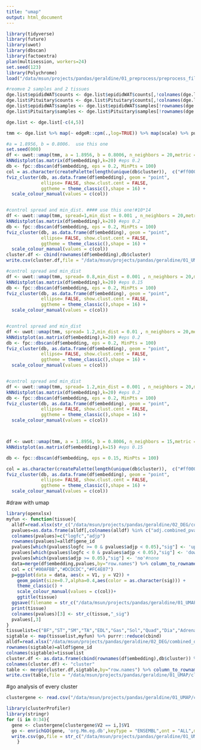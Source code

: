 ```yaml
---
title: "umap"
output: html_document
---
```


```r
library(tidyverse)
library(future)
library(uwot)
library(dbscan)
library(factoextra)
plan(multisession, workers=24)
set.seed(123)
library(Polychrome)
load("/data/msun/projects/pandas/geraldine/01_preprocess/preprocess_filtered.Rdata")
```

```r
#reomve 2 samples and 2 tissues
dge.list$epididWAT$counts <- dge.list$epididWAT$counts[,!colnames(dge.list$epididWAT$counts) %in% c("epididWAT_F_Sed_ZT4_S201")] 
dge.list$Pituitary$counts <- dge.list$Pituitary$counts[,!colnames(dge.list$Pituitary$counts) %in% c("Pituitary_M_Sed_ZT4_S429")]
dge.list$epididWAT$samples <- dge.list$epididWAT$samples[!rownames(dge.list$epididWAT$samples) %in% c("epididWAT_F_Sed_ZT4_S201"),]
dge.list$Pituitary$samples <- dge.list$Pituitary$samples[!rownames(dge.list$Pituitary$samples) %in% c("Pituitary_M_Sed_ZT4_S429"),]

dge.list <- dge.list[-c(4,5)]

tmm <- dge.list %>% map(~ edgeR::cpm(.,log=TRUE)) %>% map(scale) %>% purrr::reduce(cbind)

#a = 1.8956, b = 0.8006.  use this one
set.seed(000)
df <- uwot::umap(tmm, a = 1.8956, b = 0.8006, n_neighbors = 20,metric = 'correlation',ret_model = T)
kNNdistplot(as.matrix(df$embedding),k=20) #eps 0.2
db <- fpc::dbscan(df$embedding, eps = 0.2, MinPts = 100)
col = as.character(createPalette(length(unique(db$cluster)),  c("#ff0000", "#00ff00", "#0000ff")))
fviz_cluster(db, as.data.frame(df$embedding), geom = "point",
             ellipse= FALSE, show.clust.cent = FALSE,
             ggtheme = theme_classic(),shape = 16) +
  scale_colour_manual(values = c(col)) 


#control spread and min_dist. #### use this one!#10*14
df <- uwot::umap(tmm, spread=1,min_dist = 0.001 , n_neighbors = 20,metric = 'correlation',ret_model = T)
kNNdistplot(as.matrix(df$embedding),k=20) #eps 0.2
db <- fpc::dbscan(df$embedding, eps = 0.2, MinPts = 100)
fviz_cluster(db, as.data.frame(df$embedding), geom = "point",
             ellipse= FALSE, show.clust.cent = FALSE,
             ggtheme = theme_classic(),shape = 16) +
  scale_colour_manual(values = c(col)) 
cluster.df <- cbind(rownames(df$embedding),db$cluster)
write.csv(cluster.df,file = "/data/msun/projects/pandas/geraldine/01_UMAP/clustergene.csv")

#control spread and min_dist
df <- uwot::umap(tmm, spread= 0.8,min_dist = 0.001 , n_neighbors = 20,metric = 'correlation',ret_model = T)
kNNdistplot(as.matrix(df$embedding),k=20) #eps 0.15
db <- fpc::dbscan(df$embedding, eps = 0.2, MinPts = 100)
fviz_cluster(db, as.data.frame(df$embedding), geom = "point",
             ellipse= FALSE, show.clust.cent = FALSE,
             ggtheme = theme_classic(),shape = 16) +
  scale_colour_manual(values = c(col)) 


#control spread and min_dist
df <- uwot::umap(tmm, spread= 1.2,min_dist = 0.01 , n_neighbors = 20,metric = 'correlation',ret_model = T)
kNNdistplot(as.matrix(df$embedding),k=20) #eps 0.2
db <- fpc::dbscan(df$embedding, eps = 0.2, MinPts = 100)
fviz_cluster(db, as.data.frame(df$embedding), geom = "point",
             ellipse= FALSE, show.clust.cent = FALSE,
             ggtheme = theme_classic(),shape = 16) +
  scale_colour_manual(values = c(col)) 


#control spread and min_dist
df <- uwot::umap(tmm, spread= 1.2,min_dist = 0.001 , n_neighbors = 20,metric = 'correlation',ret_model = T)
kNNdistplot(as.matrix(df$embedding),k=20) #eps 0.2
db <- fpc::dbscan(df$embedding, eps = 0.2, MinPts = 100)
fviz_cluster(db, as.data.frame(df$embedding), geom = "point",
             ellipse= FALSE, show.clust.cent = FALSE,
             ggtheme = theme_classic(),shape = 16) +
  scale_colour_manual(values = c(col)) 



df <- uwot::umap(tmm, a = 1.8956, b = 0.8006, n_neighbors = 15,metric = 'correlation',ret_model = T)
kNNdistplot(as.matrix(df$embedding),k=15) #eps 0.15

db <- fpc::dbscan(df$embedding, eps = 0.15, MinPts = 100)

col = as.character(createPalette(length(unique(db$cluster)),  c("#ff0000", "#00ff00", "#0000ff")))
fviz_cluster(db, as.data.frame(df$embedding), geom = "point",
             ellipse= FALSE, show.clust.cent = FALSE,
             ggtheme = theme_classic(),shape = 16) +
  scale_colour_manual(values = c(col)) 

```

#draw with umap 
```r
library(openxlsx)
myfun <- function(tissue){
  alldf=read.xlsx(str_c("/data/msun/projects/pandas/geraldine/02_DEG/combined_deseq/",tissue,".xlsx"))
  pvalues=as.data.frame(alldf[,colnames(alldf) %in% c("adj.combined_pvals_sedvsrw_deseq2",str_c("log2FoldChange_",tissue,"SedvsRW_deseq2"))])
  colnames(pvalues)=c("logfc","adjp")
  rownames(pvalues)=alldf$gene_id
  pvalues[which(pvalues$logfc >= 0 & pvalues$adjp < 0.05),"sig"] <- 'up'#up
  pvalues[which(pvalues$logfc < 0 & pvalues$adjp < 0.05),"sig"] <- 'down'#down
  pvalues[which(pvalues$adjp >= 0.05),"sig"] <- 'no'#none
  data=merge(df$embedding,pvalues,by="row.names") %>% column_to_rownames(var = "Row.names") 
  col = c("#00AFBB","#DCDCDC","#FC4E07")
  p=ggplot(data = data, aes(x = V1, y = V2)) +
    geom_point(size=0.7,alpha=0.4,aes(color = as.character(sig))) + 
    theme_classic() + 
    scale_colour_manual(values = c(col))+
    ggtitle(tissue)
  ggsave(filename = str_c("/data/msun/projects/pandas/geraldine/01_UMAP/",tissue,".pdf"),plot = p,width = 14,height = 10)
  print(tissue)
  colnames(pvalues)[3] <- str_c(tissue,"_sig")
  pvalues[,3]
}
tissuelist=c("BF","ST","SM","TA","EDL","Gas","Sol","Quad","Dia","Adrenal","BrownAdip","epididWAT","Hypothal","inguinWAT","Pituitary","Heart","Kid","Liver","Lung","GasTen","TATen", "EDLTen")
sigtable <- map(tissuelist,myfun) %>% purrr::reduce(cbind)
alldf=read.xlsx("/data/msun/projects/pandas/geraldine/02_DEG/combined_deseq/BF.xlsx")
rownames(sigtable)=alldf$gene_id
colnames(sigtable)=tissuelist
cluster.df <- as.data.frame(cbind(rownames(df$embedding),db$cluster)) %>% column_to_rownames(var = "V1")
colnames(cluster.df) <- "cluster"
table <- merge(cluster.df,sigtable,by="row.names") %>% column_to_rownames(var = "Row.names") 
write.csv(table,file = "/data/msun/projects/pandas/geraldine/01_UMAP/clustertable.csv")

```

#go analysis of every cluster 
```r
clustergene <- read.csv("/data/msun/projects/pandas/geraldine/01_UMAP/clustergene.csv")

library(clusterProfiler)
library(stringr)
for (i in 0:34){
  gene <- clustergene[clustergene$V2 == i,]$V1
  go <- enrichGO(gene, 'org.Mm.eg.db',keyType = "ENSEMBL",ont = "ALL",minGSSize=0,maxGSSize = 5000)
  write.csv(go,file = str_c("/data/msun/projects/pandas/geraldine/01_UMAP/umap_cluster_goanalysis/cluster",i,".csv"))
    }

```
